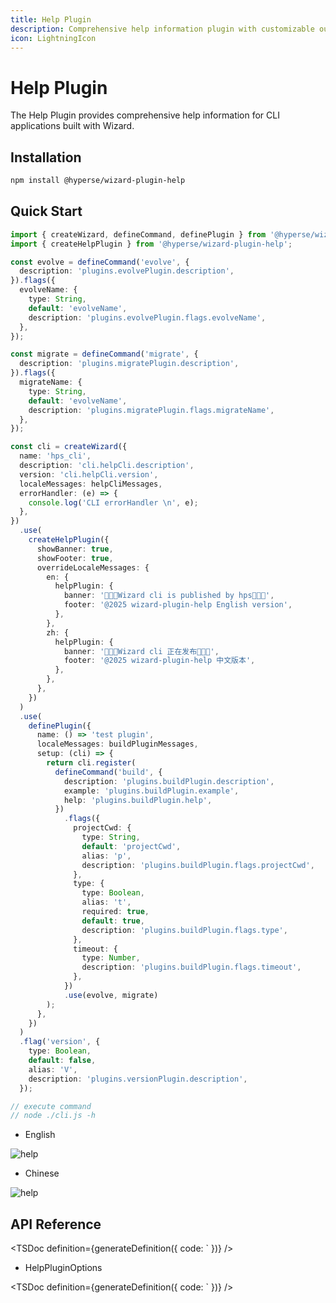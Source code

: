 ```yaml
---
title: Help Plugin
description: Comprehensive help information plugin with customizable output formats
icon: LightningIcon
---
```



# Help Plugin

The Help Plugin provides comprehensive help information for CLI applications built with Wizard.

## Installation

```sh npm2yarn
npm install @hyperse/wizard-plugin-help
```

## Quick Start

```ts filename="cli.ts"
import { createWizard, defineCommand, definePlugin } from '@hyperse/wizard';
import { createHelpPlugin } from '@hyperse/wizard-plugin-help';

const evolve = defineCommand('evolve', {
  description: 'plugins.evolvePlugin.description',
}).flags({
  evolveName: {
    type: String,
    default: 'evolveName',
    description: 'plugins.evolvePlugin.flags.evolveName',
  },
});

const migrate = defineCommand('migrate', {
  description: 'plugins.migratePlugin.description',
}).flags({
  migrateName: {
    type: String,
    default: 'evolveName',
    description: 'plugins.migratePlugin.flags.migrateName',
  },
});

const cli = createWizard({
  name: 'hps_cli',
  description: 'cli.helpCli.description',
  version: 'cli.helpCli.version',
  localeMessages: helpCliMessages,
  errorHandler: (e) => {
    console.log('CLI errorHandler \n', e);
  },
})
  .use(
    createHelpPlugin({
      showBanner: true,
      showFooter: true,
      overrideLocaleMessages: {
        en: {
          helpPlugin: {
            banner: '🎉🎉🎉Wizard cli is published by hps🎉🎉🎉',
            footer: '@2025 wizard-plugin-help English version',
          },
        },
        zh: {
          helpPlugin: {
            banner: '🎉🎉🎉Wizard cli 正在发布🎉🎉🎉',
            footer: '@2025 wizard-plugin-help 中文版本',
          },
        },
      },
    })
  )
  .use(
    definePlugin({
      name: () => 'test plugin',
      localeMessages: buildPluginMessages,
      setup: (cli) => {
        return cli.register(
          defineCommand('build', {
            description: 'plugins.buildPlugin.description',
            example: 'plugins.buildPlugin.example',
            help: 'plugins.buildPlugin.help',
          })
            .flags({
              projectCwd: {
                type: String,
                default: 'projectCwd',
                alias: 'p',
                description: 'plugins.buildPlugin.flags.projectCwd',
              },
              type: {
                type: Boolean,
                alias: 't',
                required: true,
                default: true,
                description: 'plugins.buildPlugin.flags.type',
              },
              timeout: {
                type: Number,
                description: 'plugins.buildPlugin.flags.timeout',
              },
            })
            .use(evolve, migrate)
        );
      },
    })
  )
  .flag('version', {
    type: Boolean,
    default: false,
    alias: 'V',
    description: 'plugins.versionPlugin.description',
  });

// execute command
// node ./cli.js -h
```

- English

![help](/assets/docs/help-en.png)

- Chinese

![help](/assets/docs/help-zh.png)

## API Reference

<TSDoc
  definition={generateDefinition({
    code: `
  })}
/>

- HelpPluginOptions

<TSDoc
  definition={generateDefinition({
    code: `
  })}
/>
